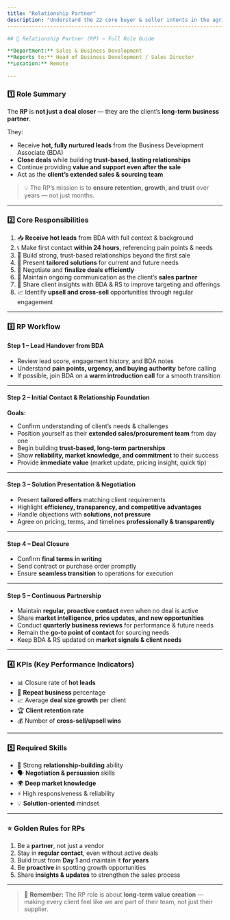 ```yaml
---
title: "Relationship Partner"
description: "Understand the 22 core buyer & seller intents in the agri trade space, grouped by psychology, context, and business priorities."
----------------------------------------------------------------------------------------------------------------------------------------------

## 🤝 Relationship Partner (RP) – Full Role Guide

**Department:** Sales & Business Development  
**Reports to:** Head of Business Development / Sales Director  
**Location:** Remote

---
```


### 1️⃣ Role Summary

The **RP** is **not just a deal closer** — they are the client’s **long-term business partner**.

They:

- Receive **hot, fully nurtured leads** from the Business Development Associate (BDA)
- **Close deals** while building **trust-based, lasting relationships**
- Continue providing **value and support even after the sale**
- Act as the **client’s extended sales & sourcing team**

> 💡 The RP’s mission is to **ensure retention, growth, and trust** over years — not just months.

---

### 2️⃣ Core Responsibilities

1. 📥 **Receive hot leads** from BDA with full context & background
2. 📞 Make first contact **within 24 hours**, referencing pain points & needs
3. 🤝 Build strong, trust-based relationships beyond the first sale
4. 🎯 Present **tailored solutions** for current and future needs
5. 📑 Negotiate and **finalize deals efficiently**
6. 🔄 Maintain ongoing communication as the client’s **sales partner**
7. 📝 Share client insights with BDA & RS to improve targeting and offerings
8. 📈 Identify **upsell and cross-sell** opportunities through regular engagement

---

### 3️⃣ RP Workflow

#### **Step 1 – Lead Handover from BDA**

- Review lead score, engagement history, and BDA notes
- Understand **pain points, urgency, and buying authority** before calling
- If possible, join BDA on a **warm introduction call** for a smooth transition

---

#### **Step 2 – Initial Contact & Relationship Foundation**

**Goals:**

- Confirm understanding of client’s needs & challenges
- Position yourself as their **extended sales/procurement team** from day one
- Begin building **trust-based, long-term partnerships**
- Show **reliability, market knowledge, and commitment** to their success
- Provide **immediate value** (market update, pricing insight, quick tip)

---

#### **Step 3 – Solution Presentation & Negotiation**

- Present **tailored offers** matching client requirements
- Highlight **efficiency, transparency, and competitive advantages**
- Handle objections with **solutions, not pressure**
- Agree on pricing, terms, and timelines **professionally & transparently**

---

#### **Step 4 – Deal Closure**

- Confirm **final terms in writing**
- Send contract or purchase order promptly
- Ensure **seamless transition** to operations for execution

---

#### **Step 5 – Continuous Partnership**

- Maintain **regular, proactive contact** even when no deal is active
- Share **market intelligence, price updates, and new opportunities**
- Conduct **quarterly business reviews** for performance & future needs
- Remain the **go-to point of contact** for sourcing needs
- Keep BDA & RS updated on **market signals & client needs**

---

### 4️⃣ KPIs (Key Performance Indicators)

- 📊 Closure rate of **hot leads**
- 🔄 **Repeat business** percentage
- 📈 Average **deal size growth** per client
- 🏆 **Client retention rate**
- 💰 Number of **cross-sell/upsell wins**

---

### 5️⃣ Required Skills

- 🤝 Strong **relationship-building** ability
- 🗣 **Negotiation & persuasion** skills
- 🌍 **Deep market knowledge**
- ⚡ High responsiveness & reliability
- 💡 **Solution-oriented** mindset

---

### ⭐ Golden Rules for RPs

1. Be a **partner**, not just a vendor
2. Stay in **regular contact**, even without active deals
3. Build trust from **Day 1** and maintain it **for years**
4. Be **proactive** in spotting growth opportunities
5. Share **insights & updates** to strengthen the sales process

---

> 🏅 **Remember:** The RP role is about **long-term value creation** — making every client feel like we are part of their team, not just their supplier.
